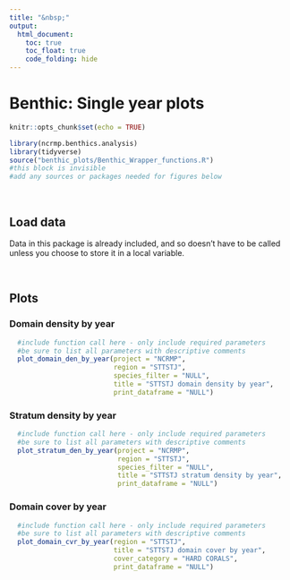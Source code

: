 ```yaml
---
title: "&nbsp;"
output: 
  html_document:
    toc: true
    toc_float: true
    code_folding: hide
---
```


# **Benthic: Single year plots**
```r
knitr::opts_chunk$set(echo = TRUE)
```

```r
library(ncrmp.benthics.analysis)
library(tidyverse)
source("benthic_plots/Benthic_Wrapper_functions.R")
#this block is invisible
#add any sources or packages needed for figures below
```

<br>

<!-- 
All figures are made using the species ______ 
-->

## Load data
<!--
```r

```
-->
Data in this package is already included, and so doesn't have to be called unless you choose to store it in a local variable. 

<br>

## Plots

<!-- To add another figure set (the #s control the headers):
### Figure type title {.tabset}

#### Defaults
```r
  #include function call here - only include required parameters
  #be sure to list all parameters with descriptive comments
```

#### Alt
```r
  #include function call here - include all parameters
  #be sure to list all parameters with descriptive comments
```

Defaults and alt are not necessarily required, but please include at least 2 variations of the figure.

When the figure is added, save the image of one of the variations to the folder labeled "home-figs" and add it to the home page linking to the figure
-->

### Domain density by year {.tabset}

```r
  #include function call here - only include required parameters
  #be sure to list all parameters with descriptive comments
  plot_domain_den_by_year(project = "NCRMP", 
                          region = "STTSTJ", 
                          species_filter = "NULL", 
                          title = "STTSTJ domain density by year", 
                          print_dataframe = "NULL")
```



### Stratum density by year {.tabset}

```r
  #include function call here - only include required parameters
  #be sure to list all parameters with descriptive comments
  plot_stratum_den_by_year(project = "NCRMP", 
                           region = "STTSTJ", 
                           species_filter = "NULL", 
                           title = "STTSTJ stratum density by year", 
                           print_dataframe = "NULL")
```



### Domain cover by year {.tabset}

```r
  #include function call here - only include required parameters
  #be sure to list all parameters with descriptive comments
  plot_domain_cvr_by_year(region = "STTSTJ", 
                          title = "STTSTJ domain cover by year", 
                          cover_category = "HARD CORALS", 
                          print_dataframe = "NULL")
```
